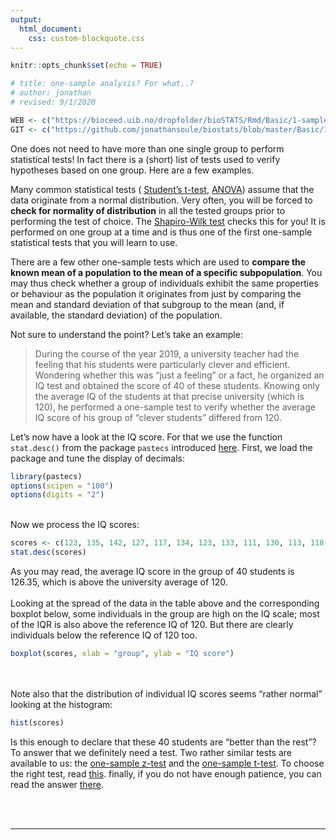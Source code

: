 ```yaml
---
output:
  html_document:
    css: custom-blockquote.css
--- 
```


```r
knitr::opts_chunk$set(echo = TRUE)

# title: one-sample analysis? For what..?
# author: jonathan
# revised: 9/1/2020

WEB <- c("https://bioceed.uib.no/dropfolder/bioSTATS/Rmd/Basic/1-sample/for-what.html")
GIT <- c("https://github.com/jonathansoule/biostats/blob/master/Basic/1-sample/for-what.Rmd")
```

One does not need to have more than one single group to perform statistical tests! In fact there is a (short) list of tests used to verify hypotheses based on one group. Here are a few examples.

Many common statistical tests ( [Student’s t-test](http://biostats.w.uib.no/comparing-two-means-t-test/){target="_blank"}, [ANOVA](http://biostats.w.uib.no/which-anova-one-way-two-way-repeated-measures/){target="_blank"}) assume that the data originate from a normal distribution. Very often, you will be forced to **check for normality of distribution** in all the tested groups prior to performing the test of choice. The [Shapiro-Wilk test](https://biostats.w.uib.no/test-for-normality-shapiro-wilks-test/){target="_blank"} checks this for you! It is performed on one group at a time and is thus one of the first one-sample statistical tests that you will learn to use.

There are a few other one-sample tests which are used to **compare the known mean of a population to the mean of a specific subpopulation**. You may thus check whether a group of individuals exhibit the same properties or behaviour as the population it originates from just by comparing the mean and standard deviation of that subgroup to the mean (and, if available, the standard deviation) of the population.

Not sure to understand the point? Let’s take an example:

> During the course of the year 2019, a university teacher had the feeling that his students were particularly clever and efficient. Wondering whether this was “just a feeling” or a fact, he organized an IQ test and obtained the score of 40 of these students. Knowing only the average IQ of the students at that precise university (which is 120), he performed a one-sample test to verify whether the average IQ score of his group of “clever students” differed from 120.

Let's now have a look at the IQ score. For that we use the function `stat.desc()` from the package `pastecs` introduced [here](https://biostats.w.uib.no/9-pastecs/){target="_blank"}. First, we load the package and tune the display of decimals:

```r
library(pastecs)
options(scipen = "100")
options(digits = "2")
```
<br />
Now we process the IQ scores:
```r
scores <- c(123, 135, 142, 127, 117, 134, 123, 133, 111, 130, 113, 118, 105, 126, 125, 122, 147, 106, 117, 129, 144, 112, 126, 140, 129, 115, 118, 129, 125, 137, 135, 138, 134, 124, 128, 135, 124, 137, 121, 120)
stat.desc(scores)
```
As you may read, the average IQ score in the group of 40 students is 126.35, which is above the university average of 120. 
<br /><br />
Looking at the spread of the data in the table above and the corresponding boxplot below, some individuals in the group are high on the IQ scale; most of the IQR is also above the reference IQ of 120. But there are clearly individuals below the reference IQ of 120 too.
```r
boxplot(scores, xlab = "group", ylab = "IQ score")
```
<br /><br/>
Note also that the distribution of individual IQ scores seems “rather normal” looking at the histogram:
```r
hist(scores)
```

Is this enough to declare that these 40 students are "better than the rest"? To answer that we definitely need a test. Two rather similar tests are available to us: the [one-sample z-test](https://biostats.w.uib.no/4-run-a-one-sample-z-test/){target="_blank"} and the [one-sample t-test](https://biostats.w.uib.no/3-run-a-one-sample-t-test/){target="_blank"}. To choose the right test, read [this](https://biostats.w.uib.no/2-lets-choose-and-run-a-one-sample-test/){target="_blank"}. finally, if you do not have enough patience, you can read the answer [there](https://biostats.w.uib.no/5-so-what-about-our-example/){target="_blank"}.


<br/><br/>

***
<!-- UNCOMMENT TO ACTIVATE
Get the Rmarkdown file corresponding to this page on [GitHub](`r GIT`){target="_blank"}.
-->

